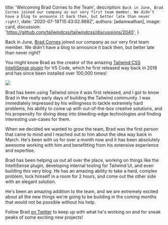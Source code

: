
  title: 'Welcoming Brad Cornes to the Team',
  description: `Back in June, Brad Cornes joined our company as our very first team member. We didn't have a blog to announce it back then, but better late than never right?`,
  date: '2020-07-18T15:43:02.988Z',
  authors: [adamwathan],
  image: card,
  discussion: 'https://github.com/tailwindcss/tailwindcss/discussions/2040',
}

Back in June, [Brad Cornes](https://twitter.com/bradlc) joined our company as our very first team member. We didn't have a blog to announce it back then, but better late than never right?

You might know Brad as the creator of the amazing [Tailwind CSS IntelliSense plugin](https://marketplace.visualstudio.com/items?itemName=bradlc.vscode-tailwindcss) for VS Code, which he first released way back in 2018 and has since been installed over 100,000 times!

<!--more-->

<img src={intellisenseImage} />

Brad has been using Tailwind since it was first released, and I got to know Brad in the really early days of building the Tailwind community. I was immediately impressed by his willingness to tackle extremely hard problems, his ability to come up with out-of-the-box creative solutions, and his propensity for diving deep into bleeding-edge technologies and finding interesting use-cases for them.

When we decided we wanted to grow the team, Brad was the first person that came to mind and I reached out to him about the idea way back in March. He's been with us for over a month now and it has been absolutely awesome working with him and benefitting from his extensive experience and expertise.

Brad has been helping us out all over the place, working on things like the IntelliSense plugin, developing internal tooling for Tailwind UI, and even building this very blog. He has an amazing ability to take a hard, complex problem, lock himself in a room for 2 hours, and come out the other side with an elegant solution.

He's been an amazing addition to the team, and we are extremely excited about all the new things we're going to be building in the coming months that would not be possible without his help.

Follow Brad [on Twitter](https://twitter.com/bradlc) to keep up with what he's working on and for sneak peaks of some exciting new projects!
